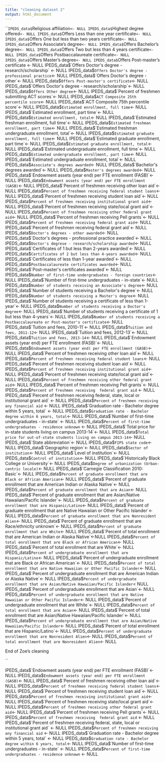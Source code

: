 ```yaml
---
title: "cleaning dataset 2"
output: html_document
---
```


```
IPEDS_data$`Religious affiliation`<- NULL
IPEDS_data$`Highest degree offered`<- NULL
IPEDS_data$`Offers Less than one year certificate`<- NULL
IPEDS_data$`Offers One but less than two years certificate` <- NULL
IPEDS_data$`Offers Associate's degree`<- NULL
IPEDS_data$`Offers Bachelor's degree`<- NULL
IPEDS_data$`Offers Two but less than 4 years certificate`<- NULL
IPEDS_data$`Offers Postbaccalaureate certificate`<- NULL
IPEDS_data$`Offers Master's degree`<- NULL
IPEDS_data$`Offers Post-master's certificate <- NULL
IPEDS_data$`Offers Doctor's degree - research/scholarship` <- NULL
IPEDS_data$`Offers Doctor's degree - professional practice`<- NULL
IPEDS_data$`Offers Doctor's degree - other`<- NULL
IPEDS_data$`Offers Post-master's certificate`<- NULL
IPEDS_data$`Offers Doctor's degree - research/scholarship`<- NULL
IPEDS_data$`Offers Other degree`<- NULL
IPEDS_data$`Percent of freshmen submitting ACT scores`<- NULL
IPEDS_data$`ACT Composite 25th percentile score`<- NULL
IPEDS_data$`ACT Composite 75th percentile score`<- NULL
IPEDS_data$`Estimated enrollment, full time`<- NULL
IPEDS_data$`Estimated enrollment, part time`<- NULL
IPEDS_data$`Estimated enrollment, total`<- NULL
IPEDS_data$`Estimated freshman enrollment, full time`<- NULL
IPEDS_data$`Estimated freshman enrollment, part time`<- NULL
IPEDS_data$`Estimated freshman undergraduate enrollment, total`<- NULL
IPEDS_data$`Estimated graduate enrollment, full time`<- NULL
IPEDS_data$`Estimated graduate enrollment, part time`<- NULL
IPEDS_data$`Estimated graduate enrollment, total`<- NULL
IPEDS_data$`Estimated undergraduate enrollment, full time`<- NULL 
IPEDS_data$`Estimated undergraduate enrollment, part time`<- NULL
IPEDS_data$`Estimated undergraduate enrollment, total`<- NULL
IPEDS_data$`Associate's degrees awarded`<- NULL
IPEDS_data$`Bachelor's degrees awarded`<- NULL
IPEDS_data$`Master's degrees awarded`<- NULL
IPEDS_data$`Endowment assets (year end) per FTE enrollment (FASB)`<- NULL
IPEDS_data$`Endowment assets (year end) per FTE enrollment (GASB)`<- NULL
IPEDS_data$`Percent of freshmen receiving other loan aid`<- NULL
IPEDS_data$`Percent of freshmen receiving federal student loans`<- NULL
IPEDS_data$`Percent of freshmen receiving student loan aid`<- NULL
IPEDS_data$`Percent of freshmen receiving institutional grant aid`<- NULL
IPEDS_data$`Percent of freshmen receiving state/local grant aid`<- NULL
IPEDS_data$`Percent of freshmen receiving other federal grant aid`<- NULL
IPEDS_data$`Percent of freshmen receiving Pell grants`<- NULL
IPEDS_data$`Percent of freshmen receiving federal grant aid`<- NULL
IPEDS_data$`Percent of freshmen receiving federal grant aid`<- NULL
IPEDS_data$`Doctor's degrees - other awarded`<- NULL
IPEDS_data$`Doctor's degrees - professional practice awarded`<- NULL
IPEDS_data$`Doctor's degrese - research/scholarship awarded`<- NULL
IPEDS_data$`Certificates of 1 but less than 2-years awarded`<- NULL 
IPEDS_data$`Certificates of 2 but less than 4-years awarded`<- NULL
IPEDS_data$`Certificates of less than 1-year awarded`<- NULL
IPEDS_data$`Postbaccalaureate certificates awarded`<- NULL
IPEDS_data$`Post-master's certificates awarded`<- NULL 
IPEDS_data$`Number of first-time undergraduates - foreign countries`<- NULL
IPEDS_data$`Number of first-time undergraduates - in-state`<- NULL
IPEDS_data$`Number of students receiving an Associate's degree`<- NULL
IPEDS_data$`Number of students receiving a Bachelor's degree`<- NULL
IPEDS_data$`Number of students receiving a Master's degree`<- NULL
IPEDS_data$`Number of students receiving a certificate of less than 1-year`<- NULL
IPEDS_data$`Number of students receiving a Doctor's degree`<- NULL 
IPEDS_data$`Number of students receiving a certificate of 1 but less than 4-years`<- NULL
IPEDS_data$`Number of students receiving a Postbaccalaureate or Post-master's certificate`<- NULL
IPEDS_data$`Tuition and fees, 2010-11`<- NULL 
IPEDS_data$`Tuition and fees, 2011-12`<- NULL
IPEDS_data$`Tuition and fees, 2012-13`<- NULL
IPEDS_data$`Tuition and fees, 2013-14`<- NULL
IPEDS_data$`Endowment assets (year end) per FTE enrollment (FASB)`<- NULL
IPEDS_data$`Endowment assets (year end) per FTE enrollment (GASB)`<- NULL
IPEDS_data$`Percent of freshmen receiving other loan aid`<- NULL
IPEDS_data$`Percent of freshmen receiving federal student loans`<- NULL
IPEDS_data$`Percent of freshmen receiving student loan aid`<- NULL
IPEDS_data$`Percent of freshmen receiving institutional grant aid`<- NULL
IPEDS_data$`Percent of freshmen receiving state/local grant aid`<- NULL
IPEDS_data$`Percent of freshmen receiving other federal grant aid`<- NULL
IPEDS_data$`Percent of freshmen receiving Pell grants`<- NULL
IPEDS_data$`Percent of freshmen receiving  federal grant aid` <- NULL
IPEDS_data$`Percent of freshmen receiving federal, state, local or institutional grant aid` <- NULL
IPEDS_data$`Percent of freshmen receiving any financial aid` <- NULL
IPEDS_data$`Graduation rate - Bachelor degree within 5 years, total` <- NULL
IPEDS_data$`Graduation rate - Bachelor degree within 6 years, total`<- NULL
IPEDS_data$`Number of first-time undergraduates - in-state` <- NULL
IPEDS_data$`Percent of first-time undergraduates - residence unknown` <- NULL
IPEDS_data$`Total price for in-state students living on campus 2013-14`<- NULL
IPEDS_data$`Total price for out-of-state students living on campus 2013-14`<- NULL
IPEDS_data$`State abbreviation`<- NULL
IPEDS_data$`FIPS state code`<- NULL
IPEDS_data$`Geographic region`<- NULL
IPEDS_data$`Sector of institution`<- NULL
IPEDS_data$`Level of institution`<- NULL
IPEDS_data$`Control of institution`<- NULL
IPEDS_data$`Historically Black College or University`<- NULL
IPEDS_data$`Degree of urbanization (Urban-centric locale)`<- NULL
IPEDS_data$`Carnegie Classification 2010: Basic`<- NULL
IPEDS_data$`Percent of graduate enrollment that are Black or African American`<- NULL
IPEDS_data$`Percent of graduate enrollment that are American Indian or Alaska Native`<- NULL
IPEDS_data$`Percent of graduate enrollment that are Asian`<- NULL
IPEDS_data$`Percent of graduate enrollment that are Asian/Native Hawaiian/Pacific Islander`<- NULL
IPEDS_data$`Percent of graduate enrollment that are Hispanic/Latino`<- NULL
IPEDS_data$`Percent of graduate enrollment that are Native Hawaiian or Other Pacific Islander`<- NULL
IPEDS_data$`Percent of graduate enrollment that are Nonresident Alien`<- NULL
IPEDS_data$`Percent of graduate enrollment that are Race/ethnicity unknown`<- NULL
IPEDS_data$`Percent of graduate enrollment that are White`<- NULL
IPEDS_data$`Percent of total enrollment that are American Indian or Alaska Native`<-NULL
IPEDS_data$`Percent of total enrollment that are Black or African American`<- NULL
IPEDS_data$`Percent of total enrollment that are White`<- NULL
IPEDS_data$`Percent of undergraduate enrollment that are Hispanic/Latino`<- NULL
IPEDS_data$`Percent of undergraduate enrollment that are Black or African American`<- NULL
IPEDS_data$`Percent of total enrollment that are Native Hawaiian or Other Pacific Islander`<- NULL
IPEDS_data$`Percent of undergraduate enrollment that are American Indian or Alaska Native`<- NULL
IPEDS_data$`Percent of undergraduate enrollment that are Asian/Native Hawaiian/Pacific Islander`< NULL
IPEDS_data$`Percent of undergraduate enrollment that are Asian`<- NULL
IPEDS_data$`Percent of undergraduate enrollment that are Native Hawaiian or Other Pacific Islander`<- NULL
IPEDS_data$`Percent of undergraduate enrollment that are White`<- NULL
IPEDS_data$`Percent of total enrollment that are Asian`<- NULL
IPEDS_data$`Percent of total enrollment that are Asian/Native Hawaiian/Pacific Islander`<- NULL
IPEDS_data$`Percent of undergraduate enrollment that are Asian/Native Hawaiian/Pacific Islander`<- NULL
IPEDS_data$`Percent of total enrollment that are Hispanic/Latino`<- NULL
IPEDS_data$`Percent of undergraduate enrollment that are Nonresident Alien`<- NULL
IPEDS_data$`Percent of total enrollment that are Nonresident Alien`<- NULL




















































End of Zoe's cleaning

``

 

IPEDS_data$`Endowment assets (year end) per FTE enrollment (FASB)`<- NULL
IPEDS_data$`Endowment assets (year end) per FTE enrollment (GASB)`<- NULL
IPEDS_data$`Percent of freshmen receiving other loan aid`<- NULL
IPEDS_data$`Percent of freshmen receiving federal student loans`<- NULL
IPEDS_data$`Percent of freshmen receiving student loan aid`<- NULL
IPEDS_data$`Percent of freshmen receiving institutional grant aid`<- NULL
IPEDS_data$`Percent of freshmen receiving state/local grant aid`<- NULL
IPEDS_data$`Percent of freshmen receiving other federal grant aid`<- NULL
IPEDS_data$`Percent of freshmen receiving Pell grants`<- NULL
IPEDS_data$`Percent of freshmen receiving  federal grant aid` <- NULL
IPEDS_data$`Percent of freshmen receiving federal, state, local or institutional grant aid` <- NULL
IPEDS_data$`Percent of freshmen receiving any financial aid` <- NULL
IPEDS_data$`Graduation rate - Bachelor degree within 5 years, total` <- NULL
IPEDS_data$`Graduation rate - Bachelor degree within 6 years, total`<- NULL
IPEDS_data$`Number of first-time undergraduates - in-state` <- NULL
IPEDS_data$`Percent of first-time undergraduates - residence unknown` <- NULL